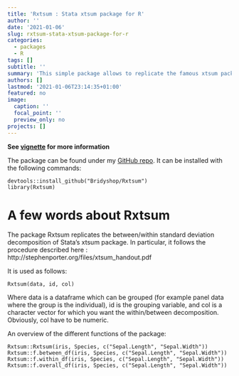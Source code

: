 ```yaml
---
title: 'Rxtsum : Stata xtsum package for R'
author: ''
date: '2021-01-06'
slug: rxtsum-stata-xtsum-package-for-r
categories:
  - packages
  - R
tags: []
subtitle: ''
summary: 'This simple package allows to replicate the famous xtsum package from Stata with R'
authors: []
lastmod: '2021-01-06T23:14:35+01:00'
featured: no
image:
  caption: ''
  focal_point: ''
  preview_only: no
projects: []
---
```



**See [vignette](https://github.com/bbcon/Rxtsum) for more information**

The package can be found under my [GitHub repo](https://github.com/bbcon/Rxtsum). It can be installed with the following commands:
```
devtools::install_github("Bridyshop/Rxtsum")
library(Rxtsum)
```


# A few words about Rxtsum

The package Rxtsum replicates the between/within standard deviation decomposition of Stata's xtsum package. In particular, it follows the procedure described here : http://stephenporter.org/files/xtsum_handout.pdf

It is used as follows:

```
Rxtsum(data, id, col)
```

Where data is a dataframe which can be grouped (for example panel data where the group is the individual), id is the grouping variable, and col is a character vector for which you want the within/between decomposition. Obviously, col have to be numeric.


An overview of the different functions of the package:

```
Rxtsum::Rxtsum(iris, Species, c("Sepal.Length", "Sepal.Width"))
Rxtsum::f.between_df(iris, Species, c("Sepal.Length", "Sepal.Width"))
Rxtsum::f.within_df(iris, Species, c("Sepal.Length", "Sepal.Width"))
Rxtsum::f.overall_df(iris, Species, c("Sepal.Length", "Sepal.Width"))
```

